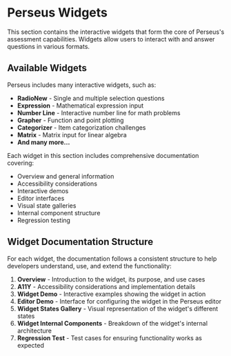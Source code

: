 
<Meta title="Perseus/Widgets/Overview" />

# Perseus Widgets

This section contains the interactive widgets that form the core of Perseus's assessment capabilities. Widgets allow users to interact with and answer questions in various formats.

## Available Widgets

Perseus includes many interactive widgets, such as:

- **RadioNew** - Single and multiple selection questions
- **Expression** - Mathematical expression input
- **Number Line** - Interactive number line for math problems
- **Grapher** - Function and point plotting
- **Categorizer** - Item categorization challenges
- **Matrix** - Matrix input for linear algebra
- **And many more...**

Each widget in this section includes comprehensive documentation covering:
- Overview and general information
- Accessibility considerations
- Interactive demos
- Editor interfaces
- Visual state galleries
- Internal component structure
- Regression testing

## Widget Documentation Structure

For each widget, the documentation follows a consistent structure to help developers understand, use, and extend the functionality:

1. **Overview** - Introduction to the widget, its purpose, and use cases
2. **A11Y** - Accessibility considerations and implementation details
3. **Widget Demo** - Interactive examples showing the widget in action
4. **Editor Demo** - Interface for configuring the widget in the Perseus editor
5. **Widget States Gallery** - Visual representation of the widget's different states
6. **Widget Internal Components** - Breakdown of the widget's internal architecture
7. **Regression Test** - Test cases for ensuring functionality works as expected
